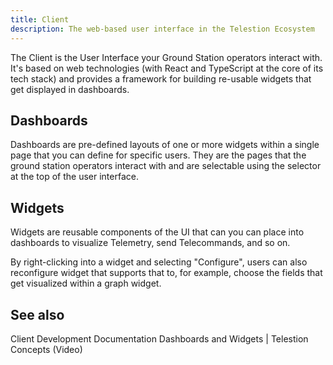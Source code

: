 ```yaml
---
title: Client
description: The web-based user interface in the Telestion Ecosystem
---
```


<!--
Concept
=======

=== When to use this template:
Use this template when you need to describe a concept, technology,
or something similar. In other words: whenever you need to write an
article that describes a concept where the concept's name can be the
article's title (e.g., "Vert. x", "Verticle", "Event Bus")

=== When not to use this template:
Do not use these templates for articles that give context on how
to use/approach the topic. Instead, it would be best if you used a guide for that.

Writing a guide and a concept article are not mutually exclusive. Instead,
you should, in most cases, write both, where the concept gives a brief overview
of what it is, and the guide is a longer article explaining best practices on using
it.

E.g.:
Concept: Event Bus
Guide: Interacting with the Event Bus


=== Writing tips:
- Write in the present tense
- Use neutral pronouns (they/them instead of he/she and him/her)
- Be respectful to everyone
- Be aware of the potential for cultural misunderstandings
-->

<!-- Relevant imports: -->


<!-- Brief Description (1-3 lines) of the concept: -->

The Client is the User Interface your Ground Station operators interact with.
It's based on web technologies (with React and TypeScript at the core of its
tech stack) and provides a framework for building re-usable widgets that get
displayed in dashboards.

## Dashboards

Dashboards are pre-defined layouts of one or more widgets within a single page
that you can define for specific users. They are the pages that the ground
station operators interact with and are selectable using the selector at the top
of the user interface.

## Widgets

Widgets are reusable components of the UI that can you can place into dashboards
to visualize Telemetry, send Telecommands, and so on.

By right-clicking into a widget and selecting "Configure", users can also
reconfigure widget that supports that to, for example, choose the fields that
get visualized within a graph widget.

## See also

<Reference to="/client/">Client Development Documentation</Reference>
<Reference to="https://www.youtube.com/watch?v=KACd-X6WWFA">
	Dashboards and Widgets | Telestion Concepts (Video)
</Reference>

<!--
Snippets
--------

<Reference to="../other-article">
    Relative Link to other article
</Reference>

<Reference to="https://www.example.com">
    Example Website
</Reference>
-->
